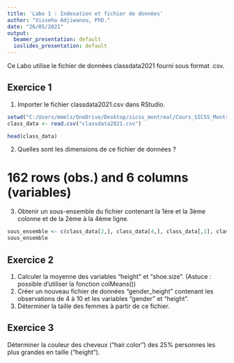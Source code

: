 ```yaml
---
title: 'Labo 1 : Indexation et fichier de données'
author: "Visseho Adjiwanou, PhD."
date: "26/05/2021"
output:
  beamer_presentation: default
  ioslides_presentation: default
---
```


Ce Labo utilise le fichier de données classdata2021 fourni sous format .csv.



## Exercice 1

1. Importer le fichier classdata2021.csv dans RStudio.
```r
setwd("C:/Users/mmels/OneDrive/Desktop/sicss_montreal/Cours_SICSS_Montreal/Semaine1_Formation_Intensive_R/Jour1_Introduction/Données")
class_data <- read.csv("classdata2021.csv")

head(class_data)
```

2. Quelles sont les dimensions de ce fichier de données ?

# 162 rows (obs.) and 6 columns (variables)

3. Obtenir un sous-ensemble du fichier contenant la 1ère et la 3ème colonne et de la 2ème à la 4ème ligne.

```r
sous_ensemble <- c(class_data[2,], class_data[4,], class_data[,1], class_data[,3])
sous_ensemble
```  

## Exercice 2

1. Calculer la moyenne des variables "height" et "shoe.size". (Astuce : possible d'utiliser la fonction colMeans())
2. Créer un nouveau fichier de données "gender_height" contenant les observations de 4 à 10 et les variables "gender" et "height".
3. Déterminer la taille des femmes à partir de ce fichier.

## Exercice 3

Déterminer la couleur des cheveux ("hair.color") des 25% personnes les plus grandes en taille ("height").
